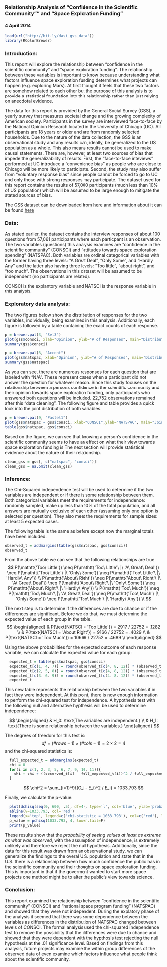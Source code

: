 <!-- Make sure that the knitr package is installed and loaded. -->
<!-- For more info on the package options see http://yihui.name/knitr/options -->

<!-- Replace below with the title of your project -->
### Relationship Analysis of "Confidence in the Scientific Community"" and "Space Exploration Funding" 
#### 4 April 2014



<!-- Enter the code required to load your data in the space below. The data will be loaded but the line of code won't show up in your write up (echo=FALSE) in order to save space-->
```r
load(url("http://bit.ly/dasi_gss_data"))
library(RColorBrewer)
```

<!-- In the remainder of the document, add R code chunks as needed -->

### Introduction:

This report will explore the relationship between "confidence in the scientific community" and "space exploration funding".
The relationship between these variables is important to know because understanding what factors influence space exploration funding 
determines what projects can happen (e.g. exploring Mars). At first thought it feels that these two factors are somehow related 
to each other but the purpose of this analysis is to provide a statistical foundation into this relationship rather than just relying
on anecdotal evidence.  

The data for this
report is provided by the General Social Survey (GSS), a yearly survey that measures societal change and the growing complexity of American society.
Participants in the survey are interviewed face-to-face by the National Opinion Research located in the University of Chicago (UC). All participants
are 18 years or older and are from randomly selected households. Due to the nature of the data collection, the GSS is an observational study and
any results can, ideally, be generalized to the US population as a whole. This also means results cannot be used to make causal statements.
There are, however, at least two sources of bias that impede the generalizability
of results. First, the "face-to-face inteviews" performed at UC introduce a "convenience bias" as people who are close to Chicago will be more likely
to participate. Second, the study may also suffer from "voluntary response bias" since people cannot be forced to go to UC and only those with 
strong responses may participate. The dataset used for this report contains the results of 57,000 participants (much less than 10% of US population) 
which will be assumed to be large enough to mitigate the stated sources of bias.

The GSS dataset can be downloaded from [here](http://bit.ly/dasi_gss_data) and information about it can be found [here](https://d396qusza40orc.cloudfront.net/statistics%2Fproject%2Fgss1.html)


### Data:

As stated earlier, the dataset contains the interview responses of about 100 questions from 57,061 participants where each particpant is an 
observation. The two variables (questions) this analysis examines are "confidence in the scientific community" (CONSCI) and
"attitudes towards space exploration spending" (NATSPAC). Both variables are ordinal categorical variables with the former having
three levels: "A Great Deal", "Only Some", and "Hardly Any" and the latter also having three levels: "Too little", "about right", and "too much".
The observations in this dataset will be assumed to be independent (no participants are related).

CONSCI is the explantory variable and NATSCI is the response variable in this analysis.


### Exploratory data analysis:

The two figures below show the distribution of responses for the two variables, individually, being examined in this analysis. Additionally, each 
figure is followed by a table containing the exact counts of each response.

```r
p = brewer.pal(3, "Set3")
plot(gss$consci, xlab="Opinion", ylab="# of Responses", main="Distribution of Responses for CONSCI", col=p)
summary(gss$consci)
```

```r
p = brewer.pal(3, "Accent")
plot(gss$natspac, xlab="Opinion", ylab="# of Responses", main="Distribution of Responses for NATSPAC", col=p)
summary(gss$natspac)
```

As you can see, there are numerous responses for each question that are labeled with "N/A". These represent cases when a participant did not answer
the question for whatever reason. Since this study focuses on the relationship between a persons confidence in the scientific community and their
opinion towards space exploration funding, only participants who answered both questions will be included. 22,752 observations remained after this
"data cleaning". The following figure and table provides a quick look into the joint distribution of both variables.

```r
p = brewer.pal(9, "Pastel1")
plot(gss$natspac ~ gss$consci, xlab="CONSCI",ylab="NATSPAC", main="Joint Relative Frequency of NATSPAC and CONSCI Responses", col=p)
table(gss$natspac, gss$consci)
```

Based on the figure, we can see that knowing a person's confidence in the scientific community seems to have an effect on what their 
view towards space exploration funding is The next section will provide statistical evidence about the nature of their relationship.

```r
clean_gss = gss[, c("natspac", "consci")]
clean_gss = na.omit(clean_gss)
```


### Inference:

The Chi-Squared independence test will be used to determine if the two variables are independent or if there is some relationship between
them. Both categorical variables meet the requirements for independence: randomly sampled, make up less than 10% of the total population, 
and all answers are mutually exclusive of each other (assuming only one option is selected per question). They also meet the requirements
for sample sizes: at least 5 expected cases. 


The following table is the same as before except now the marginal totals have been included. 
```r
observed_t = addmargins(table(gss$natspac, gss$consci))
observed_t
```

From the above table we can see that the following relationships are true
$$
P(\mathtt{'Too\ Little'}) \neq P(\mathtt{'Too\ Little'\ |\ 'A\ Great\ Deal'}) \neq P(\mathtt{'Too\ Little'\ |\ 'Only\ Some'}) \neq P(\mathtt{'Too\ Little'\ |\ 'Hardly\ Any'}) \\
P(\mathtt{'About\ Right'}) \neq P(\mathtt{'About\ Right'\ |\ 'A\ Great\ Deal'}) \neq P(\mathtt{'About\ Right'\ |\ 'Only\ Some'}) \neq P(\mathtt{'About\ Right'\ |\ 'Hardly\ Any'}) \\
P(\mathtt{'Too\ Much'}) \neq P(\mathtt{'Too\ Much'\ |\ 'A\ Great\ Deal'}) \neq P(\mathtt{'Too\ Much'\ |\ 'Only\ Some'}) \neq P(\mathtt{'Too\ Much'\ |\ 'Hardly\ Any'}) \\
$$

The next step is to determine if the differences are due to chance or if the differences are significant. Before we do that, we must
determine the expected value of each group in the table.
$$
  \begin{aligned}
  & P(\text{NATSCI = 'Too Little'}) = 2917 / 22752 = .1282 \\
  & P(\text{NATSCI = 'About Right'}) = 9166 / 22752 = .4029 \\
  & P(\text{NATSCI = 'Too Much'}) = 10669 / 22752 = .4689 \\
  \end{aligned}
$$  

Using the above probabilities for the expected outcome of each response variable, we can calculate the expected value for each group:
```r
  expected_t = table(gss$natspac, gss$consci)
  expected_t[c(1, 4, 7)] = round(observed_t[c(4, 8, 12)] * (observed_t[13] / observed_t[16]))
  expected_t[c(2, 5, 8)] = round(observed_t[c(4, 8, 12)] * (observed_t[14] / observed_t[16]))
  expected_t[c(3, 6, 9)] = round(observed_t[c(4, 8, 12)] * (observed_t[15] / observed_t[16]))
  expected_t
```
This new table represents the relationship between the two variables if in fact they were independent. At this point, there is now enough
information to perform the chi-squared test for independence. A hypothesis test with the following null and alternative hypthesis will be 
used to determine independence:

$$
  \begin{aligned}
  & H_0: \text{The variables are independent.} \\
  & H_1: \text{There is some relationship between the variables.}
  \end{aligned}
$$

The degrees of freedom for this test is:
$$
  df = (\# rows - 1) \times (\# cols - 1) = 2 \times 2 = 4
$$
and the chi-squared statistics is:
```r
  full_expected_t = addmargins(expected_t)
  chi = 0
  for(i in c(1, 2, 3, 5, 6, 7, 9, 10, 11)){
    chi = chi + ((observed_t[i] - full_expected_t[i])^2 / full_expected_t[i])
  }
```
$$
  \chi^2 = \sum_{i=1}^9{(O_i - E_i)^2 / E_i} = 1033.793
$$

Finally, we calculate the p-value:
```r
  plot(dchisq(seq(0, 600, .5), df=4), type='l', col='blue', ylab='probability', xlab='chi-squared statistic', main='Chi Squared Distribution (df=4)')
  abline(v=1033.793, col='red')
  legend(x='top', legend=c('chi-statistic = 1033.793'), col=c('red'), lty=1)
  p_value = pchisq(1033.793, 4, lower.tail=F)
  print(p_value)
```

These results show that the *probability of seeing values at least as extreme as what was observed*, with the assumption of independence, is extremely unlikely and therefore we reject the null hypothesis. Additionally, since the data for this result was drawn from an observational study, we can generalize the findings
to the overal U.S. population and state that in the U.S. there is a relationship between how much confidence the public has in the scientific community
and their thoughts on space exploration funding. This is important in that if the goverment wanted to start more space projects one method might be to
alter the public's view towards science.


### Conclusion:

This report examined the relationship between "confidence in the scientific community" (CONSCI) and "national space program funding" (NATSPAC) and showed that they were not independent. During the explatory phase of the analysis it seemed that there was some dependence between the variables as differences in 
the distribution of NATSPAC changed between levels of CONSCI. The formal analysis used the chi-squared independence test to remove the possibility that the 
differences were due to chance and showed that they were dependent with the hypthosis test rejecting the null hypothesis at the .01 significance level. Based on findings from this analysis, future projects may examine the within group differences of the observed data of even examine which factors influence what people think about the scientific community.

